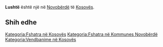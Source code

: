 {{Fshat në 
 | Emri                = Lushtë
 | EmriAlt                = 
 | NAME_SHORT_FORM=      
 | NAME_GENERIC=      
 | NAME_SORT_NAME_RO=      LUSHTE
 | FULL_NAME_RO = Lushtë
 | FULL_NAME_ND_RO=Lushte
 | SORT_NAME_RG=LUSHTE
 | FULL_NAME_RG=Lushtë
 | FULL_NAME_ND_RG=Lushte
 | SRP_NAME_SHORT_FORM=      
 | SRP_NAME_GENERIC=      
 | SRP_NAME_SORT_NAME_RO=      
 | SRP_FULL_NAME_RO = 
 | SRP_FULL_NAME_ND_RO=
 | SRP_SORT_NAME_RG=
 | SRP_FULL_NAME_RG=
 | SRP_FULL_NAME_ND_RG=
 | Emri (Rasa dhanore) = 
 | Figura              = 
 | Shteti              = Kosovo
 | Komuna              = Novobërdë
 | Kodi postar         = 
 | Sipërfaqja          = 

 | Popullsia           = 

 | Regj. i popullsisë  = 
 | Dend. e popullsisë  = 
 | Faqja zyrtare       = 
 <!--- Koordinatat ----> 
 | Gjerësia            = 42.8525
 | Gjatësia            = 20.829167
 | Lartësia            = 
}}
'''Lushtë''' është një [[]] në [[Novobërdë]] të [[Kosovës]].

<!-- == Gjeografia == -->
<!-- == Historia == -->
<!-- == Demografia == -->
== Shih edhe ==
{{Komuna Novobërdë}}
{{Kosovo-Administrata-Cung}}

[[Kategoria:Fshatra në Kosovës]]
[[Kategoria:Fshatra në Kommunes Novobërdë]]
[[Kategoria:Vendbanime në Kosovës]]